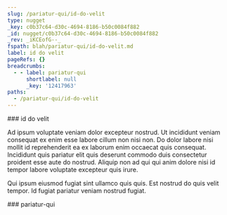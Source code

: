 ```yaml
---
slug: /pariatur-qui/id-do-velit
type: nugget
_key: c0b37c64-d30c-4694-8186-b50c0084f882
_id: nugget/c0b37c64-d30c-4694-8186-b50c0084f882
_rev: _iKCEofG--_
fspath: blah/pariatur-qui/id-do-velit.md
label: id do velit
pageRefs: {}
breadcrumbs:
  - - label: pariatur-qui
      shortlabel: null
      _key: '12417963'
paths:
  - /pariatur-qui/id-do-velit
---
```


<NuggetArea>
<Nugget slug="/pariatur-qui/id-do-velit" type="nugget" _key="c0b37c64-d30c-4694-8186-b50c0084f882" _id="nugget/c0b37c64-d30c-4694-8186-b50c0084f882" _rev="_iKCEofG--_" fspath="blah/pariatur-qui/id-do-velit.md" label="id do velit" paths="/pariatur-qui/id-do-velit">
<NuggetBody>
### id do velit

Ad ipsum voluptate veniam dolor excepteur nostrud. Ut incididunt veniam consequat ex enim esse labore cillum non nisi non. Do dolor labore nisi mollit id reprehenderit ea ex laborum enim occaecat quis consequat. Incididunt quis pariatur elit quis deserunt commodo duis consectetur proident esse aute do nostrud. Aliquip non ad qui qui anim dolore nisi id tempor labore voluptate excepteur quis irure.

Qui ipsum eiusmod fugiat sint ullamco quis quis. Est nostrud do quis velit tempor. Id fugiat pariatur veniam nostrud fugiat.

</NuggetBody>
<Breadcrumbs>
<Crumbs>
<Crumb _key="12417963" label="pariatur-qui" />
</Crumbs>
</Breadcrumbs>
</Nugget>

<NuggetsInbound>
</NuggetsInbound>
<NuggetsOutbound>
</NuggetsOutbound>
</NuggetArea>
<PassagesInbound>
<Passage direction="inbound" type="passage" _key="12417963" _id="passage/12417963" _rev="_iKCEoX2---" label="pariatur-qui" passage="pariatur-qui" fspath="blah/pariatur-qui" paths="/pariatur-qui" slug="/pariatur-qui">
<NuggetBody>
### pariatur-qui

</NuggetBody>
</Passage>

</PassagesInbound>
<PassagesOutbound>
</PassagesOutbound>